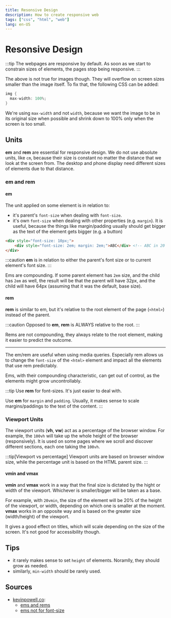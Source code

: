 ```yaml
---
title: Resonsive Design
description: How to create responsive web
tags: ["css", "html", "web"]
lang: en-US
---
```


# Resonsive Design

:::tip
The webpages are responsive by default. As soon as we start to constrain sizes
of elements, the pages stop being responsive.
:::

The above is not true for images though. They will overflow on screen sizes smaller than the image itself. To fix that, the following CSS can be added:

```csharp
img {
  max-width: 100%;
}
```

We're using `max-width` and not `width`, because we want the image to be in its
original size when possible and shrink down to 100% only when the screen is too
small.

## Units

**em** and **rem** are essential for responsive design. We do not use absolute
units, like `cm`, because their size is constant no matter the distance that we
look at the screen from. The desktop and phone display need different sizes of
elements due to that distance.

### em and rem

#### em

The unit applied on some element is in relation to:

- it's parent's `font-size` when dealing with `font-size`.
- it's own `font-size` when dealing with other properties (e.g. `margin`). It is
  useful, because the things like margin/padding usually should get bigger as
  the text of the element gets bigger (e.g. a button)

```html
<div style="font-size: 10px;">
    <div style="font-size: 2em; margin: 2em;">ABC</div> <!-- ABC in 20 px with a 40px margin -->
</div>
```

:::caution
**em** is in relation to either the parent's font size or to current element's
font size.
:::

Ems are compounding. If some parent element has `2em` size, and the child has
`2em` as well, the result will be that the parent will have 32px, and the child
will have 64px (assuming that it was the default, base size).

#### rem

**rem** is similar to em, but it's relative to the root element of the page
(`<html>`) instead of the parent.

:::caution
Opposed to **em**, **rem** is ALWAYS relative to the root.
:::

Rems are not compounding, they always relate to the root element, making it
easier to predict the outcome.

---

The em/rem are useful when using media queries. Especially rem allows us to
change the `font-size` of the `<html>` element and impact all the elements that
use rem predictably.

Ems, with their compounding characteristic, can get out of control, as the
elements might grow uncontrollably.

:::tip
Use **rem** for font-sizes. It's just easier to deal with.

Use **em** for `margin` and `padding`. Usually, it makes sense to scale
margins/paddings to the text of the content.
:::

### Viewport Units

The viewport units (**vh**, **vw**) act as a percentage of the browser window.
For example, the `100vh` will take up the whole height of the browser
(responsively). It is used on some pages where we scroll and discover different
sections, each one taking the `100vh`.

:::tip[Viewport vs percentage]
Viewport units are based on browser window size, while the percentage unit is
based on the HTML parent size.
:::

#### vmin and vmax

**vmin** and **vmax** work in a way that the final size is dictated by the hight
or width of the viewport. Whichever is smaller/bigger will be taken as a base.

For example, with `20vmin`, the size of the element will be 20% of the height of
the viewport, or width, depending on which one is smaller at the moment.
**vmax** works in an opposite way and is based on the greater size
(width/height) of the viewport.

It gives a good effect on titles, which will scale depending on the size of the
screen. It's not good for accessibility though.

## Tips

- it rarely makes sense to set `height` of elements. Noramlly, they should grow as
  needed.
- similarly, `min-width` should be rarely used.

## Sources

- [kevinpowell.co](https://kevinpowell.co):
    - [ems and rems](https://www.youtube.com/watch?v=_-aDOAMmDHI)
    - [ems not for
      font-size](https://www.youtube.com/watch?v=pautqDqa54I&t=239s)